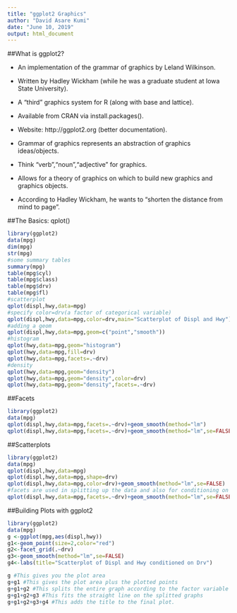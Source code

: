 ```yaml
---
title: "ggplot2 Graphics"
author: "David Asare Kumi"
date: "June 10, 2019"
output: html_document
---
```



##What is ggplot2?

- An implementation of the grammar of graphics by Leland Wilkinson.

- Written by Hadley Wickham (while he was a graduate student at Iowa State University).

- A "third" graphics system for R (along with base and lattice).

- Available from CRAN via install.packages().

- Website: http://ggplot2.org (better documentation).

- Grammar of graphics represents an abstraction of graphics ideas/objects.

- Think "verb","noun","adjective" for graphics.

- Allows for a theory of graphics on which to build new graphics and graphics objects.

- According to Hadley Wickham, he wants to "shorten the distance from mind to page".


##The Basics: qplot()

```r
library(ggplot2)
data(mpg)
dim(mpg)
str(mpg)
#some summary tables
summary(mpg)
table(mpg$cyl)
table(mpg$class)
table(mpg$drv)
table(mpg$fl)
#scatterplot
qplot(displ,hwy,data=mpg)
#specify color=drv(a factor of categorical variable)
qplot(displ,hwy,data=mpg,color=drv,main="Scatterplot of Displ and Hwy")
#adding a geom
qplot(displ,hwy,data=mpg,geom=c("point","smooth"))
#histogram
qplot(hwy,data=mpg,geom="histogram")
qplot(hwy,data=mpg,fill=drv)
qplot(hwy,data=mpg,facets=.~drv)
#density
qplot(hwy,data=mpg,geom="density")
qplot(hwy,data=mpg,geom="density",color=drv)
qplot(hwy,data=mpg,geom="density",facets=.~drv)

```

##Facets

```r
library(ggplot2)
data(mpg)
qplot(displ,hwy,data=mpg,facets=.~drv)+geom_smooth(method="lm")
qplot(displ,hwy,data=mpg,facets=.~drv)+geom_smooth(method="lm",se=FALSE)

```

##Scatterplots

```r
library(ggplot2)
data(mpg)
qplot(displ,hwy,data=mpg)
qplot(displ,hwy,data=mpg,shape=drv)
qplot(displ,hwy,data=mpg,color=drv)+geom_smooth(method="lm",se=FALSE)
#facets are used in splitting up the data and also for conditioning on factor variables
qplot(displ,hwy,data=mpg,facets=.~drv)+geom_smooth(method="lm",se=FALSE)

```

##Building Plots with ggplot2

```r
library(ggplot2)
data(mpg)
g <-ggplot(mpg,aes(displ,hwy))
g1<-geom_point(size=2,color="red")
g2<-facet_grid(.~drv)
g3<-geom_smooth(method="lm",se=FALSE)
g4<-labs(title="Scatterplot of Displ and Hwy conditioned on Drv")

g #This gives you the plot area
g+g1 #This gives the plot area plus the plotted points
g+g1+g2 #This splits the entire graph according to the factor variable drv
g+g1+g2+g3 #This fits the straight line on the splitted graphs
g+g1+g2+g3+g4 #This adds the title to the final plot.

```

